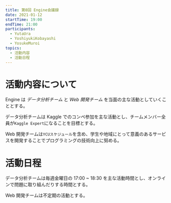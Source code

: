 ```yaml
---
title: 第0回 Engine会議録
date: 2021-01-12
startTime: 19:00
endTime: 21:00
participants:
  - YutaUra
  - YoshiyukiKobayashi
  - YosukeMuroi
topics:
  - 活動内容
  - 活動日程
---
```


# 活動内容について

Engine は _データ分析チーム_ と _Web 開発チーム_ を当面の主な活動としていくこととする。

データ分析チームは Kaggle でのコンペ参加を主な活動とし、チームメンバー全員が`Kaggle Expert`になることを目標とする。

Web 開発チームは`YCUスケジュール`を含め、学生や地域にとって意義のあるサービスを開発することでプログラミングの技術向上に努める。

# 活動日程

データ分析チームは毎週金曜日の 17:00 ~ 18:30 を主な活動時間とし、オンラインで問題に取り組んだりする時間とする。

Web 開発チームは不定期の活動とする。
